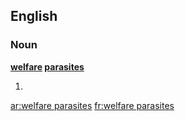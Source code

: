 ==English==

===Noun===
'''[[welfare]] [[parasite]]s'''

# {{plural of|welfare parasite}}

[[ar:welfare parasites]]
[[fr:welfare parasites]]